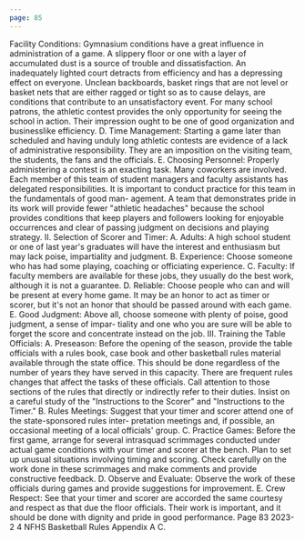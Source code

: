 ```yaml
---
page: 85
---
```


Facility Conditions: Gymnasium conditions have a great influence in administration of a game. A slippery floor or one with a layer of accumulated dust is a source of trouble and dissatisfaction. An inadequately lighted court detracts from efficiency and has a depressing effect on everyone. Unclean backboards, basket rings that are not level or basket nets that are either ragged or tight so as to cause delays, are conditions that contribute to an unsatisfactory event. For many school patrons, the athletic contest provides the only opportunity for seeing the school in action. Their impression ought to be one of good organization and businesslike efficiency. D. Time Management: Starting a game later than scheduled and having unduly long athletic contests are evidence of a lack of administrative responsibility. They are an imposition on the visiting team, the students, the fans and the officials. E. Choosing Personnel: Properly administering a contest is an exacting task. Many coworkers are involved. Each member of this team of student managers and faculty assistants has delegated responsibilities. It is important to conduct practice for this team in the fundamentals of good man- agement. A team that demonstrates pride in its work will provide fewer "athletic headaches" because the school provides conditions that keep players and followers looking for enjoyable occurrences and clear of passing judgment on decisions and playing strategy. II. Selection of Scorer and Timer: A. Adults: A high school student or one of last year's graduates will have the interest and enthusiasm but may lack poise, impartiality and judgment. B. Experience: Choose someone who has had some playing, coaching or officiating experience. C. Faculty: If faculty members are available for these jobs, they usually do the best work, although it is not a guarantee. D. Reliable: Choose people who can and will be present at every home game. It may be an honor to act as timer or scorer, but it's not an honor that should be passed around with each game. E. Good Judgment: Above all, choose someone with plenty of poise, good judgment, a sense of impar- tiality and one who you are sure will be able to forget the score and concentrate instead on the job. III. Training the Table Officials: A. Preseason: Before the opening of the season, provide the table officials with a rules book, case book and other basketball rules material available through the state office. This should be done regardless of the number of years they have served in this capacity. There are frequent rules changes that affect the tasks of these officials. Call attention to those sections of the rules that directly or indirectly refer to their duties. Insist on a careful study of the "Instructions to the Scorer" and "Instructions to the Timer." B. Rules Meetings: Suggest that your timer and scorer attend one of the state-sponsored rules inter- pretation meetings and, if possible, an occasional meeting of a local officials' group. C. Practice Games: Before the first game, arrange for several intrasquad scrimmages conducted under actual game conditions with your timer and scorer at the bench. Plan to set up unusual situations involving timing and scoring. Check carefully on the work done in these scrimmages and make comments and provide constructive feedback. D. Observe and Evaluate: Observe the work of these officials during games and provide suggestions for improvement. E. Crew Respect: See that your timer and scorer are accorded the same courtesy and respect as that due the floor officials. Their work is important, and it should be done with dignity and pride in good performance. Page 83 2023-2 4 NFHS Basketball Rules Appendix A C.